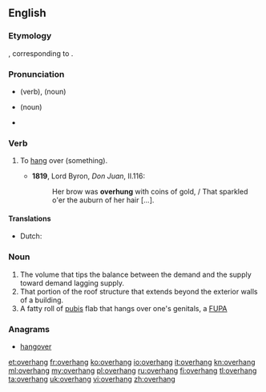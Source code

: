 ==English==
===Etymology===
{{etyl|ang}} {{term|oferhangan}}, corresponding to {{prefix|over|hang}}.

===Pronunciation===
* {{a|UK}} {{IPA|/əʊvəˈhaŋ/}} (verb), {{IPA|/ˈəʊvəhaŋ/}} (noun)
* {{a|US}} {{IPA|/ˈoʊvəɹˌhæŋ/}} (noun)
* {{audio|en-us-overhang.ogg|Audio (US)}}

===Verb===
{{en-verb|overhangs|overhanging|overhung}}

# {{transitive}} To [[hang]] over (something).
#*'''1819''', Lord Byron, ''Don Juan'', II.116:
#*:Her brow was '''overhung''' with coins of gold, / That sparkled o'er the auburn of her hair [...].

====Translations====
{{trans-top|hang over}}
* Dutch: {{t|nl|overhangen}}
{{trans-mid}}
{{trans-bottom}}

===Noun===
{{en-noun}}

# The volume that tips the balance between the demand and the supply toward demand lagging supply.
# That portion of the roof structure that extends beyond the exterior walls of a building.
# A fatty roll of [[pubis]] flab that hangs over one's genitals, a [[FUPA]]

===Anagrams===
* [[hangover#English|hangover]]

[[et:overhang]]
[[fr:overhang]]
[[ko:overhang]]
[[io:overhang]]
[[it:overhang]]
[[kn:overhang]]
[[ml:overhang]]
[[my:overhang]]
[[pl:overhang]]
[[ru:overhang]]
[[fi:overhang]]
[[tl:overhang]]
[[ta:overhang]]
[[uk:overhang]]
[[vi:overhang]]
[[zh:overhang]]